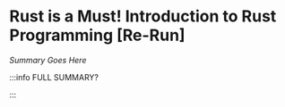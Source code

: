 # Rust is a Must! Introduction to Rust Programming [Re-Run]

_Summary Goes Here_


<DocCardList />

:::info FULL SUMMARY?

<QuestButton
  text="Go To Campaign Page"
  link="https://app.stackup.dev/campaign_page/rust-is-a-must-introduction-to-rust-programming-[re-run]-"
/>

:::

